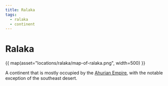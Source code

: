 ```yaml
---
title: Ralaka
tags:
  - ralaka
  - continent
---
```


# Ralaka

{{ map(asset="locations/ralaka/map-of-ralaka.png", width=500) }}

A continent that is mostly occupied by the
[Ahurian Empire](countries/ahuria.md), with the notable exception of the
southeast desert.

[ralaka]: ../assets/maps/map-of-ralaka.png
[ralaka-link]: /assets/maps/map-of-ralaka.png
